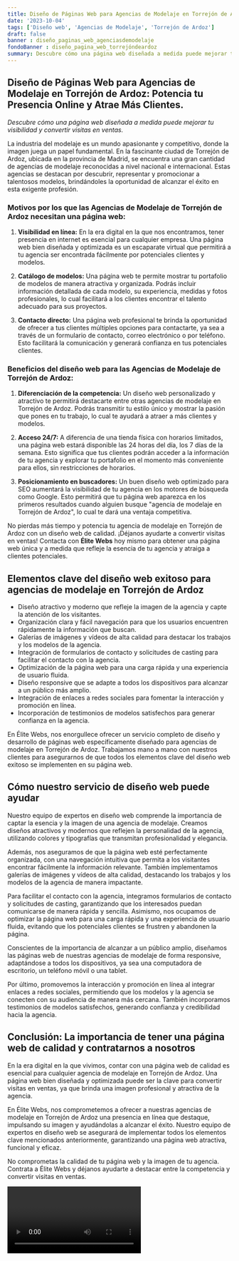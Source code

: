 ```yaml
---
title: Diseño de Páginas Web para Agencias de Modelaje en Torrejón de Ardoz
date: '2023-10-04'
tags: ['Diseño web', 'Agencias de Modelaje', 'Torrejón de Ardoz']
draft: false
banner : diseño_paginas_web_agenciasdemodelaje
fondoBanner : diseño_pagina_web_torrejóndeardoz
summary: Descubre cómo una página web diseñada a medida puede mejorar tu visibilidad y convertir visitas en ventas.
---
```


## **Diseño de Páginas Web para Agencias de Modelaje en Torrejón de Ardoz: Potencia tu Presencia Online y Atrae Más Clientes.**

*Descubre cómo una página web diseñada a medida puede mejorar tu visibilidad y convertir visitas en ventas.*

La industria del modelaje es un mundo apasionante y competitivo, donde la imagen juega un papel fundamental. En la fascinante ciudad de Torrejón de Ardoz, ubicada en la provincia de Madrid, se encuentra una gran cantidad de agencias de modelaje reconocidas a nivel nacional e internacional. Estas agencias se destacan por descubrir, representar y promocionar a talentosos modelos, brindándoles la oportunidad de alcanzar el éxito en esta exigente profesión.

### **Motivos por los que las Agencias de Modelaje de Torrejón de Ardoz necesitan una página web:**

1. **Visibilidad en línea:** En la era digital en la que nos encontramos, tener presencia en internet es esencial para cualquier empresa. Una página web bien diseñada y optimizada es un escaparate virtual que permitirá a tu agencia ser encontrada fácilmente por potenciales clientes y modelos.

2. **Catálogo de modelos:** Una página web te permite mostrar tu portafolio de modelos de manera atractiva y organizada. Podrás incluir información detallada de cada modelo, su experiencia, medidas y fotos profesionales, lo cual facilitará a los clientes encontrar el talento adecuado para sus proyectos.

3. **Contacto directo:** Una página web profesional te brinda la oportunidad de ofrecer a tus clientes múltiples opciones para contactarte, ya sea a través de un formulario de contacto, correo electrónico o por teléfono. Esto facilitará la comunicación y generará confianza en tus potenciales clientes.

### **Beneficios del diseño web para las Agencias de Modelaje de Torrejón de Ardoz:**

1. **Diferenciación de la competencia:** Un diseño web personalizado y atractivo te permitirá destacarte entre otras agencias de modelaje en Torrejón de Ardoz. Podrás transmitir tu estilo único y mostrar la pasión que pones en tu trabajo, lo cual te ayudará a atraer a más clientes y modelos.

2. **Acceso 24/7:** A diferencia de una tienda física con horarios limitados, una página web estará disponible las 24 horas del día, los 7 días de la semana. Esto significa que tus clientes podrán acceder a la información de tu agencia y explorar tu portafolio en el momento más conveniente para ellos, sin restricciones de horarios.

3. **Posicionamiento en buscadores:** Un buen diseño web optimizado para SEO aumentará la visibilidad de tu agencia en los motores de búsqueda como Google. Esto permitirá que tu página web aparezca en los primeros resultados cuando alguien busque "agencia de modelaje en Torrejón de Ardoz", lo cual te dará una ventaja competitiva.

No pierdas más tiempo y potencia tu agencia de modelaje en Torrejón de Ardoz con un diseño web de calidad. ¡Déjanos ayudarte a convertir visitas en ventas! Contacta con **Élite Webs** hoy mismo para obtener una página web única y a medida que refleje la esencia de tu agencia y atraiga a clientes potenciales.

<GifSeo />

<Cta />

## Elementos clave del diseño web exitoso para agencias de modelaje en Torrejón de Ardoz

- Diseño atractivo y moderno que refleje la imagen de la agencia y capte la atención de los visitantes.
- Organización clara y fácil navegación para que los usuarios encuentren rápidamente la información que buscan.
- Galerías de imágenes y vídeos de alta calidad para destacar los trabajos y los modelos de la agencia.
- Integración de formularios de contacto y solicitudes de casting para facilitar el contacto con la agencia.
- Optimización de la página web para una carga rápida y una experiencia de usuario fluida.
- Diseño responsive que se adapte a todos los dispositivos para alcanzar a un público más amplio.
- Integración de enlaces a redes sociales para fomentar la interacción y promoción en línea.
- Incorporación de testimonios de modelos satisfechos para generar confianza en la agencia.

En Élite Webs, nos enorgullece ofrecer un servicio completo de diseño y desarrollo de páginas web específicamente diseñado para agencias de modelaje en Torrejón de Ardoz. Trabajamos mano a mano con nuestros clientes para asegurarnos de que todos los elementos clave del diseño web exitoso se implementen en su página web.

## Cómo nuestro servicio de diseño web puede ayudar

Nuestro equipo de expertos en diseño web comprende la importancia de captar la esencia y la imagen de una agencia de modelaje. Creamos diseños atractivos y modernos que reflejen la personalidad de la agencia, utilizando colores y tipografías que transmitan profesionalidad y elegancia.

Además, nos aseguramos de que la página web esté perfectamente organizada, con una navegación intuitiva que permita a los visitantes encontrar fácilmente la información relevante. También implementamos galerías de imágenes y vídeos de alta calidad, destacando los trabajos y los modelos de la agencia de manera impactante.

Para facilitar el contacto con la agencia, integramos formularios de contacto y solicitudes de casting, garantizando que los interesados puedan comunicarse de manera rápida y sencilla. Asimismo, nos ocupamos de optimizar la página web para una carga rápida y una experiencia de usuario fluida, evitando que los potenciales clientes se frustren y abandonen la página.

Conscientes de la importancia de alcanzar a un público amplio, diseñamos las páginas web de nuestras agencias de modelaje de forma responsive, adaptándose a todos los dispositivos, ya sea una computadora de escritorio, un teléfono móvil o una tablet.

Por último, promovemos la interacción y promoción en línea al integrar enlaces a redes sociales, permitiendo que los modelos y la agencia se conecten con su audiencia de manera más cercana. También incorporamos testimonios de modelos satisfechos, generando confianza y credibilidad hacia la agencia.

## Conclusión: La importancia de tener una página web de calidad y contratarnos a nosotros

En la era digital en la que vivimos, contar con una página web de calidad es esencial para cualquier agencia de modelaje en Torrejón de Ardoz. Una página web bien diseñada y optimizada puede ser la clave para convertir visitas en ventas, ya que brinda una imagen profesional y atractiva de la agencia.

En Élite Webs, nos comprometemos a ofrecer a nuestras agencias de modelaje en Torrejón de Ardoz una presencia en línea que destaque, impulsando su imagen y ayudándolas a alcanzar el éxito. Nuestro equipo de expertos en diseño web se asegurará de implementar todos los elementos clave mencionados anteriormente, garantizando una página web atractiva, funcional y eficaz.

No comprometas la calidad de tu página web y la imagen de tu agencia. Contrata a Élite Webs y déjanos ayudarte a destacar entre la competencia y convertir visitas en ventas.

<Video />

<CtaBot job='Agencias de Modelaje' city='Torrejón de Ardoz'/>

<Gmaps query='Torrejón de Ardoz+españa+maps' />